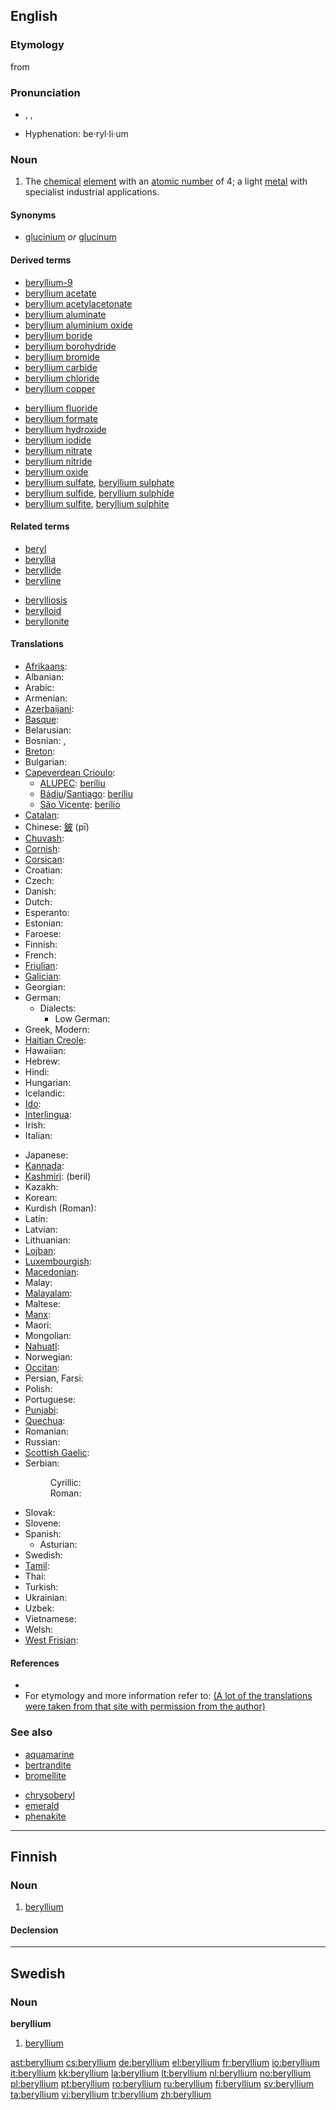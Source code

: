 {{also|Beryllium}}
==English==
{{elements|Be|lithium|Li|boron|B}}

===Etymology===
from {{Gr.}} {{term|sc=Grek|βερυλλος|tr=beryllos||beryl|lang=el}}

===Pronunciation===
* {{enPR|bərĭl'ēəm}}, {{IPA|/bə'rɪliəm/}}, {{SAMPA|/b@"rIli@m/}}
* Hyphenation: be&middot;ryl&middot;li&middot;um

===Noun===
{{wikipedia}}
{{en-noun|-}}

# {{element}} The [[chemical]] [[element]] with an [[atomic number]] of 4; a light [[metal]] with specialist industrial applications.

====Synonyms====
* [[glucinium]] ''or'' [[glucinum]] {{qualifier|archaic}}

====Derived terms====
{{rel-top|terms derived from "beryllium"}}
* [[beryllium-9]]
* [[beryllium acetate]]
* [[beryllium acetylacetonate]]
* [[beryllium aluminate]]
* [[beryllium aluminium oxide]]
* [[beryllium boride]]
* [[beryllium borohydride]]
* [[beryllium bromide]]
* [[beryllium carbide]]
* [[beryllium chloride]]
* [[beryllium copper]]
{{rel-mid}}
* [[beryllium fluoride]]
* [[beryllium formate]]
* [[beryllium hydroxide]]
* [[beryllium iodide]]
* [[beryllium nitrate]]
* [[beryllium nitride]]
* [[beryllium oxide]]
* [[beryllium sulfate]], [[beryllium sulphate]]
* [[beryllium sulfide]], [[beryllium sulphide]]
* [[beryllium sulfite]], [[beryllium sulphite]]
{{rel-bottom}}

====Related terms====
{{rel-top|related terms}}
* [[beryl]]
* [[beryllia]]
* [[beryllide]]
* [[berylline]]
{{rel-mid}}
* [[berylliosis]]
* [[berylloid]]
* [[beryllonite]]
{{rel-bottom}}

====Translations====
{{trans-top|chemical element}}
* [[Afrikaans]]: {{t|af|berillium|xs=Afrikaans}}
* Albanian: {{t|sq|berilium|xs=Albanian}}
* Arabic: {{t|ar|بيريليوم|m|tr=birílyum|sc=Arab}}
* Armenian: {{t-|hy|բերիլիում|tr=berilium|sc=Hayeren|xs=Armenian}}
* [[Azerbaijani]]: {{t-|az|berillium}}
* [[Basque]]: {{t|eu|berilioa|xs=Basque}}
* Belarusian: {{t|be|берылiй|m|tr=berýlij|sc=Cyrl|xs=Belarusian}}
* Bosnian: {{t-|bs|berilij|m}}, {{t-|bs|berilijum|m}}
* [[Breton]]: {{t|br|beriliom|xs=Breton}}
* Bulgarian: {{t|bg|берилий|m|tr=berílij|sc=Cyrl}}
* [[Capeverdean Crioulo]]:
** [[ALUPEC]]: [[beríliu]] {{m}}
** [[Bádiu]]/[[Santiago]]: [[beríliu]] {{m}}
** [[São Vicente]]: [[berílio]] {{m}}
* [[Catalan]]: {{t-|ca|beril·li|m}}
* Chinese: [[鈹]] (pī)
* [[Chuvash]]: {{t-|cv|Берилий|tr=[[berily]]}}
* [[Cornish]]: {{t|kw|berylyum|xs=Cornish}}
* [[Corsican]]: {{t-co|berilliu|m}}
* Croatian: {{t-|hr|berilij|m}}
* Czech: {{t+|cs|beryllium}}
* Danish: {{t-|da|beryllium}}
* Dutch: {{t+|nl|beryllium|n}}
* Esperanto: {{t-|eo|berilio|xs=Esperanto}}
* Estonian: {{t-|et|berüllium}}
* Faroese: {{t-|fo|beryllium|xs=Faroese}}
* Finnish: {{t+|fi|beryllium}}
* French: {{t+|fr|béryllium|m}}
* [[Friulian]]: {{tø|fur|berili|xs=Friulian}}
* [[Galician]]: {{t+|gl|berilio|xs=Galician}}
* Georgian: {{t|ka|ბერილიუმი|tr=beriliumi|xs=Georgian}}
* German: {{t+|de|Beryllium|n}}
** Dialects:
*** Low German: {{t-|nds|Beryllium|n}}
* Greek, Modern: {{t|el|βιρύλλιο|n|tr=virýllio|sc=Grek}}
* [[Haitian Creole]]: {{t-|ht|berilyòm}}
* Hawaiian: {{t+|haw|beryllium}}
* Hebrew: {{t+|he|בריליום|tr=berilium|sc=Hebr}}
* Hindi: {{t-|hi|बेरिलियम}}
* Hungarian: {{t+|hu|berillium}}
* Icelandic: {{t|is|Beryllín}}
* [[Ido]]: {{t-|io|berillio}}
* [[Interlingua]]: {{t-|ia|beryllium|xs=Interlingua}}
* Irish: {{t|ga|beirilliam|xs=Irish}}
* Italian: {{t+|it|berillio|m}}
{{trans-mid}}
* Japanese: {{t+|ja|ベリリウム|tr=beririumu|sc=Jpan}}
* [[Kannada]]: {{t-|ka|ಬೆರಿಲಿಯಮ್}}
* [[Kashmiri]]: (beril)
* Kazakh: {{t-|kk|бериллий|tr=berillii|sc=Cyrl|xs=Kazakh}}
* Korean: {{t+|ko|베릴륨|tr=berillyum|sc=Hang}}
* Kurdish (Roman): {{t-|ku|berîlyûm}}
* Latin: {{t+|la|beryllium}}
* Latvian: {{t|lv|berilijs|xs=Latvian}}
* Lithuanian: {{t+|lt|berilis|xs=Lithuanian}}
* [[Lojban]]: {{t-|jbo|jinmrberilo}}
* [[Luxembourgish]]: {{t-|lb|beryllium|xs=Luxembourgish}}
* [[Macedonian]]: {{t|mk|берилиум|tr=berilium|sc=Cyrl|xs=Macedonian}}
* Malay: {{t|ms|berilium|xs=Malay}}
* [[Malayalam]]: {{t-|ml|ബെറിലിയം}}
* Maltese: {{t|mt|beriljum|xs=Maltese}}
* [[Manx]]: {{t-|gv|beryllium|xs=Manx}}
* Maori: {{t-|mi|konnuku}}
* Mongolian: {{t|mn|берилли|tr=berilli|sc=Cyrl|xs=Mongolian}}
* [[Nahuatl]]: {{t-|nah|iztactlāltepoztli}}
* Norwegian: {{t+|no|beryllium}}
* [[Occitan]]: {{t-|oc|berilli|m}}
* Persian, Farsi: {{t-|fa|بریلیوم|tr=}}
* Polish: {{t+|pl|beryl|m}}
* Portuguese: {{t+|pt|berílio|m}}
* [[Punjabi]]: {{t-|pa|ਬੇਰਿਲੀਅਮ}}
* [[Quechua]]: {{t-|qu|berilyu}}
* Romanian: {{t+|ro|beriliu|n}}
* Russian: {{t+|ru|бериллий|m|tr=beríllij|sc=Cyrl}}
* [[Scottish Gaelic]]: {{t|gd|beirilliam|xs=Scottish Gaelic}}
* Serbian:
*: Cyrillic: {{t|sr|берилиjум|m|sc=Cyrl}}
*: Roman: {{t-|sr|berilijum|m}}
* Slovak: {{t|sk|berýllium}}
* Slovene: {{t+|sl|berilij}}
* Spanish: {{t+|es|berilio|m}}
** Asturian: {{t-|ast|beriliu|m}}
* Swedish: {{t+|sv|beryllium}}
* [[Tamil]]: {{t|ta|வெளிரியம்|tr=veLiriyam|xs=Tamil}}
* Thai: {{t|th|บริลเลียม|tr=bēlrilliam|sc=Thai|xs=Thai}}
* Turkish: {{t+|tr|berilyum}}
* Ukrainian: {{t|uk|берилiй|m|tr=berílij|sc=Cyrl|xs=Ukrainian}}
* Uzbek: {{t-|uz|бериллий|tr=[[berilliy]]|sc=Cyrl|xs=Uzbek}}
* Vietnamese: {{t|vi|berili|xs=Vietnamese}}
* Welsh: {{t|cy|berilliwm|xs=Welsh}}
* [[West Frisian]]: {{t-|fy|beryllium|xs=West Frisian}}
{{trans-bottom}}

====References====
* {{pedialite}}
* For etymology and more information refer to: [http://elements.vanderkrogt.net/elem/be.html (A lot of the translations were taken from that site with permission from the author)]

===See also===
{{top2}}
* [[aquamarine]]
* [[bertrandite]]
* [[bromellite]]
{{mid2}}
* [[chrysoberyl]]
* [[emerald]]
* [[phenakite]]
{{bottom}}

----

==Finnish==
{{wikipedia|lang=fi}}

===Noun===
{{enum|litium|boori|chemical element|Be|lang=fi}}
{{infl|fi|noun}}

# {{chemical element|lang=fi}} [[#English|beryllium]]

====Declension====
{{fi-decl-tuoli|beryllium|np=1}}

----

==Swedish==

===Noun===
{{sv-noun-unc-irreg-n|2=berylliumet}}
{{sv-noun-unc-irreg-n|2=berylliet}}
'''beryllium''' {{n}}

# {{element|lang=sv}} [[#English|beryllium]]

[[ast:beryllium]]
[[cs:beryllium]]
[[de:beryllium]]
[[el:beryllium]]
[[fr:beryllium]]
[[io:beryllium]]
[[it:beryllium]]
[[kk:beryllium]]
[[la:beryllium]]
[[lt:beryllium]]
[[nl:beryllium]]
[[no:beryllium]]
[[pl:beryllium]]
[[pt:beryllium]]
[[ro:beryllium]]
[[ru:beryllium]]
[[fi:beryllium]]
[[sv:beryllium]]
[[ta:beryllium]]
[[vi:beryllium]]
[[tr:beryllium]]
[[zh:beryllium]]